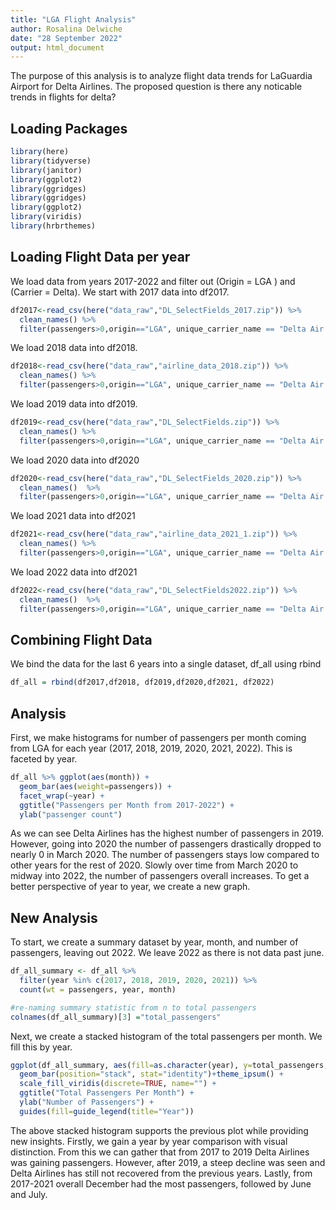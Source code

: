 ```yaml
---
title: "LGA Flight Analysis"
author: Rosalina Delwiche
date: "28 September 2022"
output: html_document
---
```

The purpose of this analysis is to analyze flight data trends for LaGuardia Airport for Delta Airlines. The proposed question is there any noticable trends in flights for delta?

## Loading Packages
```r
library(here)
library(tidyverse)
library(janitor)
library(ggplot2)
library(ggridges)
library(ggridges)
library(ggplot2)
library(viridis)
library(hrbrthemes)
```

## Loading Flight Data per year
We load data from years 2017-2022 and filter out (Origin = LGA ) and (Carrier = Delta). We start with 2017 data into df2017.
```r
df2017<-read_csv(here("data_raw","DL_SelectFields_2017.zip")) %>% 
  clean_names() %>% 
  filter(passengers>0,origin=="LGA", unique_carrier_name == "Delta Air Lines Inc.") 
```

We load 2018 data into df2018.
```r
df2018<-read_csv(here("data_raw","airline_data_2018.zip")) %>%
  clean_names() %>% 
  filter(passengers>0,origin=="LGA", unique_carrier_name == "Delta Air Lines Inc.") 
```

We load 2019 data into df2019.
```r
df2019<-read_csv(here("data_raw","DL_SelectFields.zip")) %>% 
  clean_names() %>% 
  filter(passengers>0,origin=="LGA", unique_carrier_name == "Delta Air Lines Inc.") 
```

We load 2020 data into df2020
```r
df2020<-read_csv(here("data_raw","DL_SelectFields_2020.zip")) %>% 
  clean_names()  %>%
  filter(passengers>0,origin=="LGA", unique_carrier_name == "Delta Air Lines Inc.") 
```

We load 2021 data into df2021
```r
df2021<-read_csv(here("data_raw","airline_data_2021_1.zip")) %>% 
  clean_names() %>% 
  filter(passengers>0,origin=="LGA", unique_carrier_name == "Delta Air Lines Inc.") 
```

We load 2022 data into df2021
```r
df2022<-read_csv(here("data_raw","DL_SelectFields2022.zip")) %>% 
  clean_names()  %>%
  filter(passengers>0,origin=="LGA", unique_carrier_name == "Delta Air Lines Inc.") 
```


##  Combining Flight Data
We bind the data for the last 6 years into a single dataset, df_all using rbind
```r
df_all = rbind(df2017,df2018, df2019,df2020,df2021, df2022)
```


## Analysis
First, we make histograms for number of passengers per month coming from LGA for each year (2017, 2018, 2019, 2020, 2021, 2022). This is faceted by year.
```r
df_all %>% ggplot(aes(month)) + 
  geom_bar(aes(weight=passengers)) + 
  facet_wrap(~year) + 
  ggtitle("Passengers per Month from 2017-2022") +
  ylab("passenger count")
```

As we can see Delta Airlines has the highest number of passengers in 2019. However, going into 2020 the number of passengers drastically dropped to nearly 0 in March 2020. The number of passengers stays low compared to other years for the rest of 2020. Slowly over time from March 2020 to midway into 2022, the number of passengers overall increases. To get a better perspective of year to year, we create a new graph. 


## New Analysis
To start, we create a summary dataset by year, month, and number of passengers, leaving out 2022. We leave 2022 as there is not data past june. 
```r
df_all_summary <- df_all %>%
  filter(year %in% c(2017, 2018, 2019, 2020, 2021)) %>%
  count(wt = passengers, year, month)

#re-naming summary statistic from n to total passengers
colnames(df_all_summary)[3] ="total_passengers"
```

Next, we create  a stacked histogram of the total passengers per month. We fill this by year.
```r
ggplot(df_all_summary, aes(fill=as.character(year), y=total_passengers, x=month)) + 
  geom_bar(position="stack", stat="identity")+theme_ipsum() +
  scale_fill_viridis(discrete=TRUE, name="") +
  ggtitle("Total Passengers Per Month") + 
  ylab("Number of Passengers") +
  guides(fill=guide_legend(title="Year"))
```

The above stacked histogram supports the previous plot while providing new insights. Firstly, we gain a year by year comparison with visual distinction. From this we can gather that from 2017 to 2019 Delta Airlines was gaining passengers. However, after 2019, a steep decline was seen and Delta Airlines has still not recovered from the previous years. Lastly, from 2017-2021 overall December had the most passengers, followed by June and July.